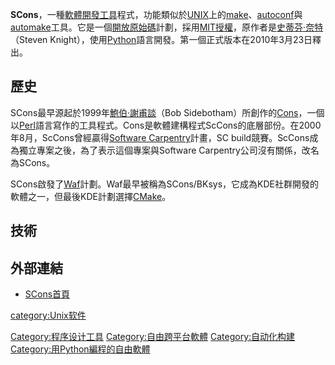 {{NoteTA|G1=IT|G2=FL}}
{{Infobox software
| name                   = SCons
| logo                   = SCons.png
| screenshot             = 
| caption                =
| collapsible            =
| author                 = 史蒂芬·奈特（Steven Knight）
| developer              =
| released               = <!-- {{start date|YYYY|MM|DD}} -->
| latest release version = 4.0.1
| latest release date    = {{start date and age|2020|07|17}}
| latest preview version =
| latest preview date    = <!-- {{start date and age|YYYY|MM|DD}} -->
| programming language   = [[Python|Python]]
| operating system       = [[跨平台|跨平台]]
| platform               =
| size                   =
| language               =
| genre                  = [[軟體開發工具|軟體開發工具]]
| license                = [[MIT許可證|MIT許可證]]
| website                = {{URL|http://www.scons.org/}}
}}
'''SCons'''，一種[[軟體開發工具|軟體開發工具]]程式，功能類似於[[UNIX|UNIX]]上的[[make|make]]、[[autoconf|autoconf]]與[[automake|automake]]工具。它是一個[[開放原始碼|開放原始碼]]計劃，採用[[MIT授權|MIT授權]]，原作者是[[史蒂芬·奈特|史蒂芬·奈特]]（Steven Knight），使用[[Python|Python]]語言開發。第一個正式版本在2010年3月23日釋出。

==歷史==
SCons最早源起於1999年[[鮑伯·謝甫談|鮑伯·謝甫談]]（Bob Sidebotham）所創作的[[Cons|Cons]]，一個以[[Perl|Perl]]語言寫作的工具程式。Cons是軟體建構程式ScCons的底層部份。在2000年8月，ScCons曾經贏得[[Software_Carpentry|Software Carpentry]]計畫，SC build競賽。ScCons成為獨立專案之後，為了表示這個專案與Software Carpentry公司沒有關係，改名為SCons。

SCons啟發了[[Waf|Waf]]計劃。Waf最早被稱為SCons/BKsys，它成為KDE社群開發的軟體之一，但最後KDE計劃選擇[[CMake|CMake]]。

==技術==

==外部連結==
*[http://www.scons.org/ SCons首頁]{{WebCite|url=https://www.webcitation.org/66IjllOkM?url=http://www.scons.org/ |date=20120320091057 |dateformat=iso }}
{{DEFAULTSORT:Scons}}
[[Category:程序设计工具|Category:程序设计工具]]
[[category:Unix软件|category:Unix软件]]
[[Category:自由跨平台軟體|Category:自由跨平台軟體]]
[[Category:自动化构建|Category:自动化构建]]
[[Category:用Python編程的自由軟體|Category:用Python編程的自由軟體]]